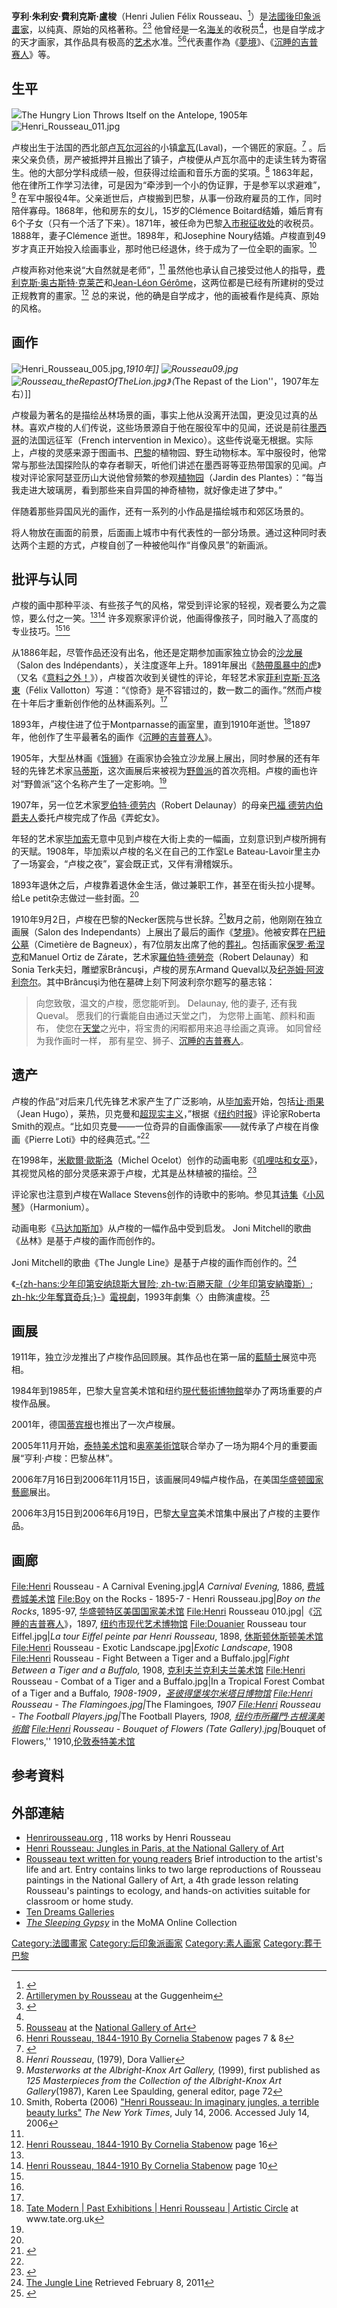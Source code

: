 {{Infobox artist
| bgcolour      = #6495ED
| name          = 亨利·盧梭
| image         = Rousseau Joyeux Farceurs Dornac crop.jpg
| imagesize     = 235px
| caption       = 
| birth_name    = Henri Julien Félix Rousseau
| birth_date    = {{Birth date|1844|5|21}}
| birth_place   = {{Flag|July Monarchy|name=法蘭西王國}}[[拿瓦|拿瓦]]
| death_date    = {{Death date and age|1910|9|2|1844|5|21}}
| death_place   = {{Flag|French Third Republic}}[[巴黎|巴黎]]
| nationality   = {{FRA}}
| field         = [[畫家|畫家]]
| training      = 自學
| movement      = [[後印象派|後印象派]], [[素人藝術|素人藝術]], [[原始主義|原始主義]]
| works         = ''[[沉睡的吉普赛人|沉睡的吉普赛人]]'', ''Tiger in a Tropical Storm'', ''The Hungry Lion Throws Itself on the Antelope'', ''Boy on the Rocks''
| patrons       = 
| influenced by = 
| influenced    = [[费尔南·莱热|费尔南·莱热]], [[马克斯·贝克曼|马克斯·贝克曼]], [[尚·雨果|尚·雨果]]（Jean Hugo）
| awards        = 
}}
'''亨利·朱利安·費利克斯·盧梭'''（Henri Julien Félix Rousseau、{{bd|1844年|5月21日|1910年|9月2日|catIdx=Rosseau, Henri}}<ref name=gugg>{{Cite web |url=http://www.guggenheimcollection.org/site/artist_bio_139.html |title=亨利·盧梭傳記 |accessdate=2010-02-16 |archive-date=2008-10-24 |archive-url=https://web.archive.org/web/20081024211414/http://www.guggenheimcollection.org/site/artist_bio_139.html |dead-url=yes }}</ref>）是[[法國|法國]][[後印象派|後印象派]][[畫家|畫家]]，以纯真、原始的风格著称。<ref>[http://www.guggenheimcollection.org/site/movement_works_Post_Impressionism_1.html Artillerymen by Rousseau] {{Wayback|url=http://www.guggenheimcollection.org/site/movement_works_Post_Impressionism_1.html |date=20080704005232 }} at the Guggenheim</ref><ref name=hri>{{Cite web |url=http://www.henrirousseau.info/ |title=Welcome to HenriRousseau.info - "Le Douanier" : The Life and Works of Henri Rousseau |accessdate=2012-04-10 |archive-date=2012-03-06 |archive-url=https://web.archive.org/web/20120306035859/http://www.henrirousseau.info/ |dead-url=yes }}</ref> 他曾经是一名[[海关|海关]]的收税员<ref name=gugg/>，也是自学成才的天才画家，其作品具有极高的[[艺术|艺术]]水准。<ref>[http://www.nga.gov/kids/linkrousseau.htm Rousseau] {{Wayback|url=http://www.nga.gov/kids/linkrousseau.htm |date=20090506003158 }} at the [[National_Gallery_of_Art|National Gallery of Art]]</ref><ref name=gb8>[http://books.google.ca/books?id=K0Own6x4qxMC&pg=PA7&lpg=PA7&dq=Henri+Rousseau+movement&source=bl&ots=wKyHyS7sqN&sig=1UQadt6qQjg2VGCCCs5grZg4ONA&hl=en&sa=X&oi=book_result&resnum=4&ct=result Henri Rousseau, 1844-1910 By Cornelia Stabenow] {{Wayback|url=http://books.google.ca/books?id=K0Own6x4qxMC&pg=PA7&lpg=PA7&dq=Henri+Rousseau+movement&source=bl&ots=wKyHyS7sqN&sig=1UQadt6qQjg2VGCCCs5grZg4ONA&hl=en&sa=X&oi=book_result&resnum=4&ct=result |date=20120103223339 }} pages 7 & 8</ref>代表畫作為《[[夢境|夢境]]》、《[[沉睡的吉普赛人|沉睡的吉普赛人]]》等。

== 生平 ==
[[File:Rousseau-Hungry-Lion.jpg|''The Hungry Lion Throws Itself on the Antelope'', 1905年]]
[[File:Henri_Rousseau_011.jpg|thumb]]

卢梭出生于法国的西北部[[卢瓦尔河谷|卢瓦尔河谷]]的小镇[[拿瓦|拿瓦]](Laval)，一个锡匠的家庭。<ref>{{Cite web |url=http://blogs.princeton.edu/wri152-3/s06/bshechet/biography.html |title=Henri Rousseau biography, Princeton |accessdate=2012-04-10 |archive-date=2010-10-16 |archive-url=https://web.archive.org/web/20101016015924/http://blogs.princeton.edu/wri152-3/s06/bshechet/biography.html |dead-url=no }}</ref> 。后来父亲负债，房产被抵押并且搬出了镇子，卢梭便从卢瓦尔高中的走读生转为寄宿生。他的大部分学科成绩一般，但获得过绘画和音乐方面的奖項。<ref name=Vallier>''Henri Rousseau'', (1979), Dora Vallier</ref> 1863年起，他在律所工作学习法律，可是因为“牵涉到一个小的伪证罪，于是参军以求避难”，<ref>''Masterworks at the Albright-Knox Art Gallery,'' (1999), first published as ''125 Masterpieces from the Collection of the Albright-Knox Art Gallery''(1987), Karen Lee Spaulding, general editor, page 72</ref> 在军中服役4年。父亲逝世后，卢梭搬到巴黎，从事一份政府雇员的工作，同时陪伴寡母。1868年，他和房东的女儿，15岁的Clémence Boitard结婚，婚后育有6个子女（只有一个活了下来）。1871年，被任命为巴黎[[入市税征收处|入市税征收处]]的收税员。1888年，妻子Clémence 逝世。1898年，和Josephine Noury结婚。卢梭直到49岁才真正开始投入绘画事业，那时他已经退休，终于成为了一位全职的画家。<ref name=inimaginary>Smith, Roberta (2006) [http://www.nytimes.com/2006/07/14/arts/design/14rous.html?_r=1&oref=slogin&pagewanted=print "Henri Rousseau: In imaginary jungles, a terrible beauty lurks"] {{Wayback|url=http://www.nytimes.com/2006/07/14/arts/design/14rous.html?_r=1&oref=slogin&pagewanted=print |date=20111220184957 }} ''The New York Times'', July 14, 2006. Accessed July 14, 2006</ref>  

卢梭声称对他来说“大自然就是老师”，<ref name=hri/> 虽然他也承认自己接受过他人的指导，[[费利克斯·奥古斯特·克莱芒|费利克斯·奥古斯特·克莱芒]]和[[Jean-Léon_Gérôme|Jean-Léon Gérôme]]，这两位都是已经有所建树的受过正规教育的畫家。<ref>[http://books.google.ca/books?id=K0Own6x4qxMC&pg=PA16&lpg=PA16&dq=Henri+Rousseau+Jean-L%C3%A9on+G%C3%A9r%C3%B4me&source=web&ots=wKyHyS9jxN&sig=6CVuMRLZBIIfdYOkxpo-8iTUdno&hl=en&sa=X&oi=book_result&resnum=2&ct=result Henri Rousseau, 1844-1910 By Cornelia Stabenow] {{Wayback|url=http://books.google.ca/books?id=K0Own6x4qxMC&pg=PA16&lpg=PA16&dq=Henri+Rousseau+Jean-L%C3%A9on+G%C3%A9r%C3%B4me&source=web&ots=wKyHyS9jxN&sig=6CVuMRLZBIIfdYOkxpo-8iTUdno&hl=en&sa=X&oi=book_result&resnum=2&ct=result |date=20121105154452 }} page 16</ref> 总的来说，他的确是自学成才，他的画被看作是纯真、原始的风格。

== 画作 ==
[[File:Henri_Rousseau_005.jpg|thumb]],'' 1910年]]
[[File:Rousseau09.jpg|thumb]] 
[[File:Rousseau_theRepastOfTheLion.jpg|thumbnail]]》（''The Repast of the Lion''，1907年左右）]]

卢梭最为著名的是描绘丛林场景的画，事实上他从没离开法国，更没见过真的丛林。喜欢卢梭的人们传说，这些场景源自于他在服役军中的见闻，还说是前往[[墨西哥|墨西哥]]的法国远征军（French intervention in Mexico）。这些传说毫无根据。实际上，卢梭的灵感来源于图画书、[[巴黎|巴黎]]的植物园、野生动物标本。军中服役时，他常常与那些法国探险队的幸存者聊天，听他们讲述在墨西哥等亚热带国家的见闻。卢梭对评论家阿瑟亚历山大说他曾频繁的参观[[植物园|植物园]]（Jardin des Plantes）：“每当我走进大玻璃房，看到那些来自异国的神奇植物，就好像走进了梦中。”

伴随着那些异国风光的画作，还有一系列的小作品是描绘城市和郊区场景的。

将人物放在画面的前景，后面画上城市中有代表性的一部分场景。通过这种同时表达两个主题的方式，卢梭自创了一种被他叫作“肖像风景”的新画派。

== 批评与认同 ==
卢梭的画中那种平淡、有些孩子气的风格，常受到评论家的轻视，观者要么为之震惊，要么付之一笑。<ref name=gb8/><ref name=gb10>[http://books.google.ca/books?id=K0Own6x4qxMC&pg=PA10&lpg=PA10&dq=Henri+Rousseau+F%C3%A9lix+Auguste-Cl%C3%A9ment&source=bl&ots=wKyHyS8oxM&sig=d9oAwZ3pEDYiv3cFhu9T65HMrac&hl=en&sa=X&oi=book_result&resnum=10&ct=result Henri Rousseau, 1844-1910 By Cornelia Stabenow] {{Wayback|url=http://books.google.ca/books?id=K0Own6x4qxMC&pg=PA10&lpg=PA10&dq=Henri+Rousseau+F%C3%A9lix+Auguste-Cl%C3%A9ment&source=bl&ots=wKyHyS8oxM&sig=d9oAwZ3pEDYiv3cFhu9T65HMrac&hl=en&sa=X&oi=book_result&resnum=10&ct=result |date=20140107111615 }} page 10</ref> 许多观察家评价说，他画得像孩子，同时融入了高度的专业技巧。<ref name=hri/><ref name=gb8/>

从1886年起，尽管作品还没有出名，他还是定期参加画家独立协会的[[沙龙展|沙龙展]]（Salon des Indépendants），关注度逐年上升。1891年展出《[[熱帶風暴中的虎|熱帶風暴中的虎]]》（又名《[[意料之外！|意料之外！]]》），卢梭首次收到关键性的评论，年轻艺术家[[菲利克斯·瓦洛東|菲利克斯·瓦洛東]]（Félix Vallotton）写道：“《惊奇》是不容错过的，数一数二的画作。”然而卢梭在十年后才重新创作他的丛林画系列。<ref name=inimaginary/>

1893年，卢梭住进了位于Montparnasse的画室里，直到1910年逝世。<ref>[http://www.tate.org.uk/modern/exhibitions/rousseau/artisticcircle/ Tate Modern | Past Exhibitions | Henri Rousseau | Artistic Circle<!-- bot-generated title -->] {{Wayback|url=http://www.tate.org.uk/modern/exhibitions/rousseau/artisticcircle/ |date=20080605094956 }} at www.tate.org.uk</ref>1897年，他创作了生平最著名的画作《[[沉睡的吉普赛人|沉睡的吉普赛人]]》。

1905年，大型丛林画《[[饿狮|饿狮]]》在画家协会独立沙龙展上展出，同时参展的还有年轻的先锋艺术家[[马蒂斯|马蒂斯]]，这次画展后来被视为[[野兽派|野兽派]]的首次亮相。卢梭的画也许对“野兽派”这个名称产生了一定影响。<ref name=inimaginary/>

1907年，另一位艺术家[[罗伯特·德劳内|罗伯特·德劳内]]（Robert Delaunay）的母亲[[巴福_德劳内伯爵夫人|巴福 德劳内伯爵夫人]]委托卢梭完成了作品《弄蛇女》。

年轻的艺术家[[毕加索|毕加索]]无意中见到卢梭在大街上卖的一幅画，立刻意识到卢梭所拥有的天赋。1908年，毕加索以卢梭的名义在自己的工作室Le Bateau-Lavoir里主办了一场宴会，“卢梭之夜”，宴会既正式，又伴有滑稽娱乐。

1893年退休之后，卢梭靠着退休金生活，做过兼职工作，甚至在街头拉小提琴。给Le petit杂志做过一些封面。<ref name=inimaginary/>

1910年9月2日，卢梭在巴黎的Necker医院与世长辞。<ref>{{Cite book | url=http://books.google.com/books?id=ZISMNv-S_JoC&q=%22the+dream%22+rousseau&dq=%22the+dream%22+rousseau&cd=27 | title=Henri Rousseau: Dreams of the Jungle | author=Werner Schmalenbach | publisher=Prestel Publishing | page=58 | year=2000 | isbn=3791324098 | access-date=2012-04-10 | archive-date=2020-08-03 | archive-url=https://web.archive.org/web/20200803012128/https://books.google.com/books?id=ZISMNv-S_JoC&q=%22the+dream%22+rousseau&dq=%22the+dream%22+rousseau&cd=27 | dead-url=no }}</ref>数月之前，他刚刚在独立画展（Salon des Independants）上展出了最后的画作《[[梦境|梦境]]》。他被安葬在[[巴紐公墓|巴紐公墓]]（Cimetière de Bagneux），有7位朋友出席了他的[[葬礼|葬礼]]。包括画家[[保罗·希涅克|保罗·希涅克]]和Manuel Ortiz de Zárate，艺术家[[羅伯特·德勞奈|羅伯特·德勞奈]]（Robert Delaunay）和Sonia Terk夫妇，雕塑家Brâncuşi，卢梭的房东Armand Queval以及[[纪尧姆·阿波利奈尔|纪尧姆·阿波利奈尔]]。其中Brâncuşi为他在墓碑上刻下阿波利奈尔题写的墓志铭：
<blockquote><poem>
向您致敬，温文的卢梭，愿您能听到。
Delaunay, 他的妻子, 还有我Queval。
愿我们的行囊能自由通过天堂之门，
为您带上画笔、颜料和画布，
使您在[[天堂|天堂]]之光中，将宝贵的闲暇都用来追寻绘画之真谛。
如同曾经为我作画时一样，
那有星空、狮子、[[沉睡的吉普赛人|沉睡的吉普赛人]]。
</poem></blockquote>

== 遗产 ==
卢梭的作品“对后来几代先锋艺术家产生了广泛影响，从[[毕加索|毕加索]]开始，包括[[让·雨果|让·雨果]]（Jean Hugo），莱热，贝克曼和[[超现实主义|超现实主义]]，”根据《[[纽约时报|纽约时报]]》评论家Roberta Smith的观点。“比如贝克曼——一位奇异的自画像画家——就传承了卢梭在肖像画《Pierre Loti》中的经典范式。”<ref name=inimaginary/>

在1998年，[[米歇爾·歐斯洛|米歇爾·歐斯洛]]（Michel Ocelot）创作的动画电影《[[叽哩咕和女巫|叽哩咕和女巫]]》，其视觉风格的部分灵感来源于卢梭，尤其是丛林植被的描绘。<ref>{{cite web |url=http://www.kirikou.net/teachers.html |title=Director's notes |accessdate=2008-08-25 |last=Ocelot |first=Michel |date=2008-08-25 |work=Kirikou.net |archive-url=https://web.archive.org/web/20110109212048/http://www.kirikou.net/teachers.html |archive-date=2011-01-09 |dead-url=yes }}</ref>

评论家也注意到卢梭在Wallace Stevens创作的诗歌中的影响。参见其[[诗集|诗集]]《[[小风琴|小风琴]]》（Harmonium）。

动画电影《[[马达加斯加|马达加斯加]]》从卢梭的一幅作品中受到启发。 Joni Mitchell的歌曲《丛林》是基于卢梭的画作而创作的。

Joni Mitchell的歌曲《The Jungle Line》是基于卢梭的画作而创作的。<ref>[http://jonimitchell.com/music/song.cfm?id=47 The Jungle Line] {{Wayback|url=http://jonimitchell.com/music/song.cfm?id=47 |date=20201030192711 }} Retrieved February 8, 2011</ref>

《[[少年印第安那瓊斯年譜|-{zh-hans:少年印第安纳琼斯大冒险; zh-tw:百勝天龍（少年印第安納瓊斯）; zh-hk:少年奪寶奇兵;}-]]》[[電視劇|電視劇]]，1993年劇集〈{{Link-en|Paris, September 1908}}〉由{{Link-en|Robert Manuel|Robert Manuel (actor)}}飾演盧梭。<ref>{{cite web|title="The Young Indiana Jones Chronicles" Paris, September 1908 (TV Episode 1993) - IMDb|url=https://www.imdb.com/title/tt0752184/?ref_=ttfc_fc_tt|accessdate=2019-01-15|archive-date=2019-02-22|archive-url=https://web.archive.org/web/20190222070254/https://www.imdb.com/title/tt0752184/?ref_=ttfc_fc_tt|dead-url=no}}</ref>

== 画展 ==
1911年，独立沙龙推出了卢梭作品回顾展。其作品也在第一届的[[藍騎士|藍騎士]]展览中亮相。

1984年到1985年，巴黎大皇宫美术馆和纽约[[現代藝術博物館|現代藝術博物館]]举办了两场重要的卢梭作品展。

2001年，德国[[蒂宾根|蒂宾根]]也推出了一次卢梭展。

2005年11月开始，[[泰特美术馆|泰特美术馆]]和[[奥塞美術馆|奥塞美術馆]]联合举办了一场为期4个月的重要画展“亨利·卢梭：巴黎丛林”。

2006年7月16日到2006年11月15日，该画展同49幅卢梭作品，在美国[[华盛顿|华盛顿]][[國家藝廊|國家藝廊]]展出。

2006年3月15日到2006年6月19日，巴黎[[大皇宫|大皇宫]]美术馆集中展出了卢梭的主要作品。

== 画廊 ==
<gallery widths="200px" heights="200px" perrow="3">
File:Henri Rousseau - A Carnival Evening.jpg|''A Carnival Evening,'' 1886, [[费城|费城]][[费城美术馆|费城美术馆]]
File:Boy on the Rocks - 1895-7 - Henri Rousseau.jpg|''Boy on the Rocks'', 1895-97, [[华盛顿特区|华盛顿特区]][[美国国家美术馆|美国国家美术馆]]
File:Henri Rousseau 010.jpg|《[[沉睡的吉普赛人|沉睡的吉普赛人]]》，1897, [[纽约市|纽约市]][[现代艺术博物馆|现代艺术博物馆]]
File:Douanier Rousseau tour Eiffel.jpg|''La tour Eiffel peinte par Henri Rousseau'', 1898, [[休斯顿|休斯顿]][[休斯顿美术馆|休斯顿美术馆]]
File:Henri Rousseau - Exotic Landscape.jpg|''Exotic Landscape'', 1908
File:Henri Rousseau - Fight Between a Tiger and a Buffalo.jpg|''Fight Between a Tiger and a Buffalo,'' 1908, [[克利夫兰|克利夫兰]][[克利夫兰美术馆|克利夫兰美术馆]]
File:Henri Rousseau - Combat of a Tiger and a Buffalo.jpg|In a Tropical Forest Combat of a Tiger and a Buffalo'', 1908-1909，[[圣彼得堡|圣彼得堡]][[埃尔米塔日博物馆|埃尔米塔日博物馆]]
File:Henri Rousseau - The Flamingoes.jpg|''The Flamingoes'', 1907
File:Henri Rousseau - The Football Players.jpg|''The Football Players'', 1908, [[纽约市|纽约市]][[所羅門·古根漢美術館|所羅門·古根漢美術館]]
File:Henri Rousseau - Bouquet of Flowers (Tate Gallery).jpg|''Bouquet of Flowers,'' 1910,[[伦敦|伦敦]][[泰特美术馆|泰特美术馆]]
</gallery>

== 参考資料 ==
{{reflist}}

== 外部連結 ==
{{Commons category|Henri Rousseau}}
*[http://www.henrirousseau.org Henrirousseau.org] {{Wayback|url=http://www.henrirousseau.org/ |date=20201114000700 }}, 118 works by Henri Rousseau
*[http://www.nga.gov/exhibitions/2006/rousseau/index.shtm Henri Rousseau: Jungles in Paris, at the National Gallery of Art] {{Wayback|url=http://www.nga.gov/exhibitions/2006/rousseau/index.shtm |date=20160902095324 }}
*[http://www.nga.gov/kids/linkrousseau.htm Rousseau text written for young readers] {{Wayback|url=http://www.nga.gov/kids/linkrousseau.htm |date=20090506003158 }} Brief introduction to the artist's life and art. Entry contains links to two large reproductions of Rousseau paintings in the National Gallery of Art, a 4th grade lesson relating Rousseau's paintings to ecology, and hands-on activities suitable for classroom or home study.
*[http://www.tendreams.org/rousseau.htm Ten Dreams Galleries] {{Wayback|url=http://www.tendreams.org/rousseau.htm |date=20061030024906 }}
*  [http://www.moma.org/collection/browse_results.php?object_id=80172 ''The Sleeping Gypsy''] {{Wayback|url=http://www.moma.org/collection/browse_results.php?object_id=80172 |date=20150507224525 }} in the MoMA Online Collection


{{后印象派}}
{{Authority control}}
{{DEFAULTSORT:Rosseau, Henri}}
[[Category:法國畫家|Category:法國畫家]]
[[Category:后印象派画家|Category:后印象派画家]]
[[Category:素人画家|Category:素人画家]]
[[Category:葬于巴黎|Category:葬于巴黎]]